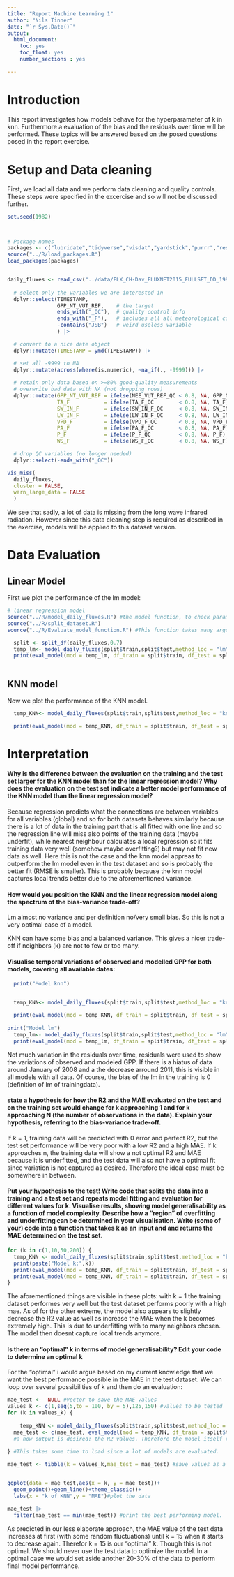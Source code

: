 ```yaml
---
title: "Report Machine Learning 1"
author: "Nils Tinner"
date: "`r Sys.Date()`"
output: 
  html_document:
    toc: yes
    toc_float: yes
    number_sections : yes

---
```

# Introduction
This report investigates how models behave for the hyperparameter of k in knn. Furthermore a evaluation of the bias and the residuals over time will be performed. 
These topics will be answered based on the posed questions posed in the report exercise.

# Setup and Data cleaning
First, we load all data and we perform data cleaning and quality controls. These steps were specified in the excercise and so will not be discussed further.

```r
set.seed(1982)



# Package names
packages <- c("lubridate","tidyverse","visdat","yardstick","purrr","reshape2","rsample","recipes","caret","zoo")
source("../R/load_packages.R")
load_packages(packages)


daily_fluxes <- read_csv("../data/FLX_CH-Dav_FLUXNET2015_FULLSET_DD_1997-2014_1-3.csv") |>  
  
  # select only the variables we are interested in
  dplyr::select(TIMESTAMP,
                GPP_NT_VUT_REF,    # the target
                ends_with("_QC"),  # quality control info
                ends_with("_F"),   # includes all all meteorological co-variates
                -contains("JSB")   # weird useless variable
                ) |>

  # convert to a nice date object
  dplyr::mutate(TIMESTAMP = ymd(TIMESTAMP)) |>

  # set all -9999 to NA
  dplyr::mutate(across(where(is.numeric), ~na_if(., -9999))) |> 
  
  # retain only data based on >=80% good-quality measurements
  # overwrite bad data with NA (not dropping rows)
  dplyr::mutate(GPP_NT_VUT_REF = ifelse(NEE_VUT_REF_QC < 0.8, NA, GPP_NT_VUT_REF),
                TA_F           = ifelse(TA_F_QC        < 0.8, NA, TA_F),
                SW_IN_F        = ifelse(SW_IN_F_QC     < 0.8, NA, SW_IN_F),
                LW_IN_F        = ifelse(LW_IN_F_QC     < 0.8, NA, LW_IN_F),
                VPD_F          = ifelse(VPD_F_QC       < 0.8, NA, VPD_F),
                PA_F           = ifelse(PA_F_QC        < 0.8, NA, PA_F),
                P_F            = ifelse(P_F_QC         < 0.8, NA, P_F),
                WS_F           = ifelse(WS_F_QC        < 0.8, NA, WS_F)) |> 

  # drop QC variables (no longer needed)
  dplyr::select(-ends_with("_QC"))

vis_miss(
  daily_fluxes,
  cluster = FALSE, 
  warn_large_data = FALSE
  )

```

We see that sadly, a lot of data is missing from the long wave infrared radiation. However since this data cleaning step is required as described in the exercise, models will be applied to this dataset version. 

# Data Evaluation

## Linear Model
First we plot the performance of the lm model:

```r
# linear regression model
source("../R/model_daily_fluxes.R") #the model function, to check parameters refer to the Function itself
source("../R/split_dataset.R")
source("../R/Evaluate_model_function.R") #This function takes many arguments, these will be elaborated step by step.

  split <- split_df(daily_fluxes,0.7)
  temp_lm<- model_daily_fluxes(split$train,split$test,method_loc = "lm") #returns the model with "lm" and a split proportion of 0.7, as well as the datasets of the splits. The return is a named list.
  print(eval_model(mod = temp_lm, df_train = split$train, df_test = split$test)) #The function creates an evaluation of the model based on the given datasets of training and evaluation. Naming can be specified with parameters as well as other outputs, these will be used later on.
  

```

## KNN model
Now we plot the performance of the KNN model.

```R

  temp_KNN<- model_daily_fluxes(split$train,split$test,method_loc = "knn",kofKNN = 8)

  print(eval_model(mod = temp_KNN, df_train = split$train, df_test = split$test)) 

```

# Interpretation
 
#### Why is the difference between the evaluation on the training and the test set larger for the KNN model than for the linear regression model? Why does the evaluation on the test set indicate a better model performance of the KNN model than the linear regression model?
Because regression predicts what the connections  are between variables for all variables (global) and so for both datasets behaves similarly because there is a lot of data in the training part that is all fitted with one line and so the regression line will miss also points of the training data (maybe underfit), while nearest neighbour calculates a local regression so it fits training data very well (somehow maybe overfitting?) but may not fit new data as well. Here this is not the case and the knn model appreas to outperform the lm model even in the test dataset and so is probably the better fit (RMSE is smaller). This is probably because the knn model captures local trends better due to the aforementioned variance.

#### How would you position the KNN and the linear regression model along the spectrum of the bias-variance trade-off?

Lm almost no variance and per definition no/very small bias. So this is not a very optimal case of a model.

KNN can have some bias and a balanced variance. This gives a nicer trade-off if neighbors (k) are not to few or too many.


#### Visualise temporal variations of observed and modelled GPP for both models, covering all available dates:
```R
  print("Model knn")


  temp_KNN<- model_daily_fluxes(split$train,split$test,method_loc = "knn",kofKNN = 8)

  print(eval_model(mod = temp_KNN, df_train = split$train, df_test = split$test,out = "plot_all")) 
  
print("Model lm")
  temp_lm<- model_daily_fluxes(split$train,split$test,method_loc = "lm") #returns the model with "lm" and a split proportion of 0.7, as well as the datasets of the splits. The return is a named list.
  print(eval_model(mod = temp_lm, df_train = split$train, df_test = split$test,out = "plot_all"))

```

Not much variation in the residuals over time, residuals were used to show the variations of observed and modeled GPP. 
If there is a hiatus of data around January of 2008 and a the decrease arround 2011, this is visible in all models with all data.
Of course, the bias of the lm in the training is 0 (definition of lm of trainingdata).

#### state a hypothesis for how the R2 and the MAE evaluated on the test and on the training set would change for k approaching 1 and for k approaching N (the number of observations in the data). Explain your hypothesis, referring to the bias-variance trade-off.
If k = 1, training data will be predicted with 0 error and perfect R2, but the test set performance will be very poor with a low R2 and a high MAE.
If k approaches n, the training data will show a not optimal R2 and MAE because it is underfitted, and the test data will also not have a optimal fit since variation is not captured as desired.
Therefore the ideal case must be somewhere in between.

#### Put your hypothesis to the test! Write code that splits the data into a training and a test set and repeats model fitting and evaluation for different values for k. Visualise results, showing model generalisability as a function of model complexity. Describe how a “region” of overfitting and underfitting can be determined in your visualisation. Write (some of your) code into a function that takes k as an input and and returns the MAE determined on the test set.

```R

for (k in c(1,10,50,200)) {
  temp_KNN <- model_daily_fluxes(split$train,split$test,method_loc = "knn",kofKNN = k)
  print(paste("Model k:",k))
  print(eval_model(mod = temp_KNN, df_train = split$train, df_test = split$test, out = "plot")) 
  print(eval_model(mod = temp_KNN, df_train = split$train, df_test = split$test, out = "mae")) 
}
```
The aforementioned things are visible in these plots: with k = 1 the training dataset performes very well but the test dataset performs poorly with a high mae. 
As of for the other extreme, the model also appears to slightly decrease the R2 value as well as increase the MAE when the k becomes extremely high. This is due to underfitting with to many neighbors chosen. The model then doesnt capture local trends anymore.


#### Is there an “optimal”  k in terms of model generalisability? Edit your code to determine an optimal k
For the "optimal" i would argue based on my current knowledge that we want the best performance possible in the MAE in the test dataset.
We can loop over several possibilities of k and then do an evaluation:

 
```R
mae_test <-  NULL #Vector to save the MAE values
values_k <- c(1,seq(5,to = 100, by = 5),125,150) #values to be tested
for (k in values_k) {
  
    temp_KNN <- model_daily_fluxes(split$train,split$test,method_loc = "knn",kofKNN = k)
  mae_test <- c(mae_test, eval_model(mod = temp_KNN, df_train = split$train, df_test = split$test, out = "mae")$mae_test)
  #a now output is desired: the R2 values. Therefore the model itself returns the R2 value of the test and training datasets as a list. There, only the test R2 is used.
  
} #This takes some time to load since a lot of models are evaluated.

mae_test <- tibble(k = values_k,mae_test = mae_test) #save values as a nice tibble


ggplot(data = mae_test,aes(x = k, y = mae_test))+
  geom_point()+geom_line()+theme_classic()+
  labs(x = "k of KNN",y = "MAE")#plot the data

mae_test |>
  filter(mae_test == min(mae_test)) #print the best performing model.


```
As predicted in our less elaborate approach, the MAE value of the test data increases at first (with some random fluctuations) until k = 15 when it starts to decrease again. Therefor k = 15 is our "optimal" k.
Though this is not optimal. We should never use the test data to optimize the model. In a optimal case we would set aside another 20-30% of the data to perform final model performance.
